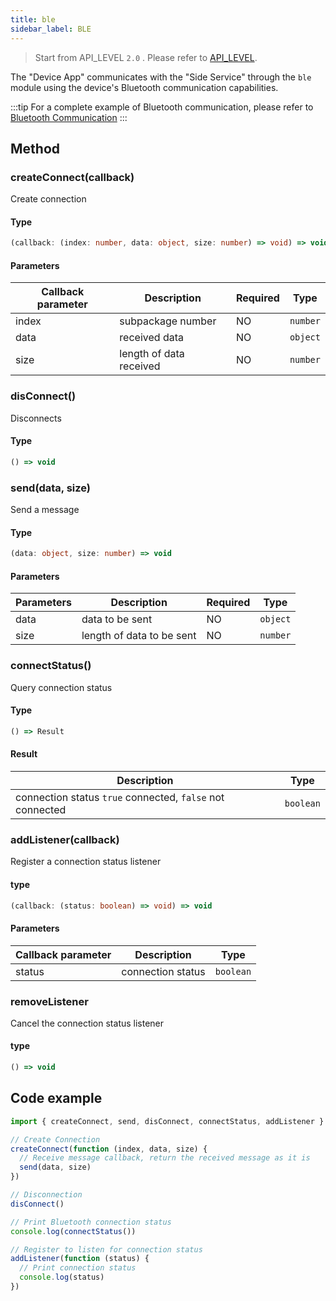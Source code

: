 ```yaml
---
title: ble
sidebar_label: BLE
---
```


> Start from API_LEVEL `2.0` . Please refer to [API_LEVEL](../../../guides/framework/device/compatibility.md).

The "Device App" communicates with the "Side Service" through the `ble` module using the device's Bluetooth communication capabilities.

:::tip
For a complete example of Bluetooth communication, please refer to [Bluetooth Communication](../../../guides/best-practice/bluetooth-communication.mdx)
:::

## Method

### createConnect(callback)

Create connection

#### Type

```ts
(callback: (index: number, data: object, size: number) => void) => void
```

#### Parameters

| Callback parameter |       Description       | Required |   Type   |
| ------------------ | ----------------------- | -------- | -------- |
|       index        |     subpackage number   |    NO    | `number` |
|       data         |      received data      |    NO    | `object` |
|       size         | length of data received |    NO    | `number` |

### disConnect()

Disconnects

#### Type

```ts
() => void
```

### send(data, size)

Send a message

#### Type

```ts
(data: object, size: number) => void
```

#### Parameters

| Parameters |          Description      | Required | Type |
| ---------- | ------------------------- | -------- | -------- |
|    data    |        data to be sent    |    NO    | `object` |
|    size    | length of data to be sent |    NO    | `number` |

### connectStatus()

Query connection status

#### Type

```ts
() => Result
```

#### Result

|                              Description                  |   Type    |
| --------------------------------------------------------- | --------- |
| connection status `true` connected, `false` not connected | `boolean` |

### addListener(callback)

Register a connection status listener

#### type

```ts
(callback: (status: boolean) => void) => void
```

#### Parameters

| Callback parameter |    Description    |   Type    |
| ------------------ | ----------------- | --------- |
|       status       | connection status | `boolean` |

### removeListener

Cancel the connection status listener

#### type

```ts
() => void
```

## Code example

```js
import { createConnect, send, disConnect, connectStatus, addListener } from '@zos/ble'

// Create Connection
createConnect(function (index, data, size) {
  // Receive message callback, return the received message as it is
  send(data, size)
})

// Disconnection
disConnect()

// Print Bluetooth connection status
console.log(connectStatus())

// Register to listen for connection status
addListener(function (status) {
  // Print connection status
  console.log(status)
})
```
